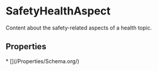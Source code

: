  
# SafetyHealthAspect

Content about the safety-related aspects of a health topic.

## Properties

<Grid>
* [](/Properties/Schema.org/)
</Grid>

